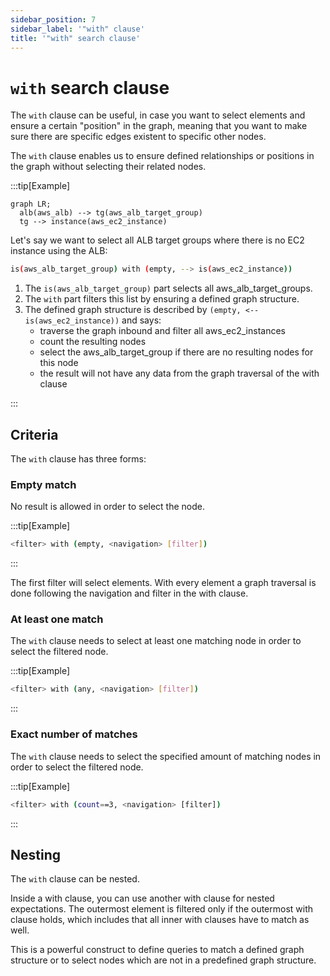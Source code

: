 ```yaml
---
sidebar_position: 7
sidebar_label: '"with" clause'
title: '"with" search clause'
---
```


# `with` search clause

The `with` clause can be useful, in case you want to select elements and ensure a certain "position" in the graph, meaning that you want to make sure there are specific edges existent to specific other nodes.

The `with` clause enables us to ensure defined relationships or positions in the graph without selecting their related nodes.

:::tip[Example]

```mermaid
graph LR;
  alb(aws_alb) --> tg(aws_alb_target_group)
  tg --> instance(aws_ec2_instance)
```

Let's say we want to select all ALB target groups where there is no EC2 instance using the ALB:

```bash
is(aws_alb_target_group) with (empty, --> is(aws_ec2_instance))
```

1. The `is(aws_alb_target_group)` part selects all aws_alb_target_groups.
2. The `with` part filters this list by ensuring a defined graph structure.
3. The defined graph structure is described by `(empty, <-- is(aws_ec2_instance))` and says:
   - traverse the graph inbound and filter all aws_ec2_instances
   - count the resulting nodes
   - select the aws_alb_target_group if there are no resulting nodes for this node
   - the result will not have any data from the graph traversal of the with clause

:::

## Criteria

The `with` clause has three forms:

### Empty match

No result is allowed in order to select the node.

:::tip[Example]

```bash
<filter> with (empty, <navigation> [filter])
```

:::

The first filter will select elements. With every element a graph traversal is done following the navigation and filter in the with clause.

### At least one match

The `with` clause needs to select at least one matching node in order to select the filtered node.

:::tip[Example]

```bash
<filter> with (any, <navigation> [filter])
```

:::

### Exact number of matches

The `with` clause needs to select the specified amount of matching nodes in order to select the filtered node.

:::tip[Example]

```bash
<filter> with (count==3, <navigation> [filter])
```

:::

## Nesting

The `with` clause can be nested.

Inside a with clause, you can use another with clause for nested expectations. The outermost element is filtered only if the outermost with clause holds, which includes that all inner with clauses have to match as well.

This is a powerful construct to define queries to match a defined graph structure or to select nodes which are not in a predefined graph structure.
